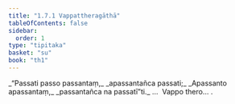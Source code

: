 ```yaml
---
title: "1.7.1 Vappattheragāthā"
tableOfContents: false
sidebar:
  order: 1
type: "tipitaka"
basket: "su"
book: "th1"
---
```



<DynamicBreadcrumb />

<Division number="61" book="th1">

<Paragraph number="139" type="verses" book="th1">
_“Passati passo passantaṃ,_  
_apassantañca passati;_  
_Apassanto apassantaṃ,_  
_passantañca na passatī”ti._  


</Paragraph>
</Division>

<Paragraph number="140" type="center" book="th1">
…  Vappo thero… .
</Paragraph>
